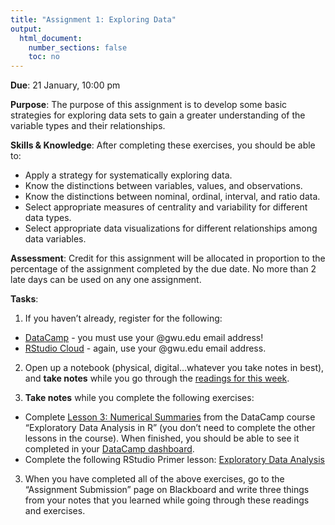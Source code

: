 ```yaml
---
title: "Assignment 1: Exploring Data"
output:
  html_document:
    number_sections: false
    toc: no
---
```


**Due**: 21 January, 10:00 pm

**Purpose**: The purpose of this assignment is to develop some basic strategies for exploring data sets to gain a greater understanding of the variable types and their relationships.

**Skills & Knowledge**: After completing these exercises, you should be able to:

- Apply a strategy for systematically exploring data.
- Know the distinctions between variables, values, and observations.
- Know the distinctions between nominal, ordinal, interval, and ratio data.
- Select appropriate measures of centrality and variability for different data types.
- Select appropriate data visualizations for different relationships among data variables.

**Assessment**: Credit for this assignment will be allocated in proportion to the percentage of the assignment completed by the due date. No more than 2 late days can be used on any one assignment.

**Tasks**:

1. If you haven't already, register for the following:

- [DataCamp](https://www.datacamp.com/groups/shared_links/dc8dffcb7204d04728b4a92c5511bac4293fec6b) - you must use your @gwu.edu email address!
- [RStudio Cloud](https://login.rstudio.cloud/register) - again, use your @gwu.edu email address.

2. Open up a notebook (physical, digital...whatever you take notes in best), and **take notes** while you go through the [readings for this week](r2-exploring-data.html).

3. **Take notes** while you complete the following exercises:

- Complete [Lesson 3: Numerical Summaries](https://campus.datacamp.com/courses/exploratory-data-analysis/numerical-summaries?ex=1) from the DataCamp course "Exploratory Data Analysis in R" (you don't need to complete the other lessons in the course). When finished, you should be able to see it completed in your [DataCamp dashboard](https://www.datacamp.com/enterprise/emse-4197-exploratory-data-analysis).
- Complete the following RStudio Primer lesson: [Exploratory Data Analysis](https://rstudio.cloud/learn/primers/3.1)

3. When you have completed all of the above exercises, go to the "Assignment Submission" page on Blackboard and write three things from your notes that you learned while going through these readings and exercises.
